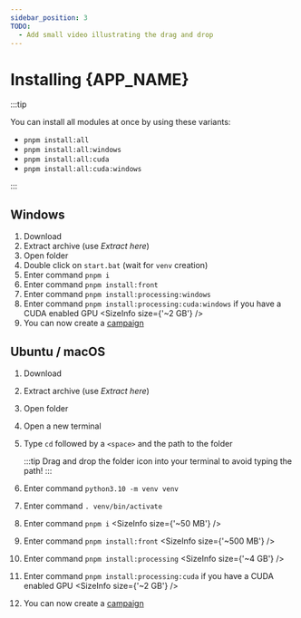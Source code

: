 ```yaml
---
sidebar_position: 3
TODO:
  - Add small video illustrating the drag and drop
---
```



# Installing {APP_NAME}

:::tip

You can install all modules at once by using these variants:

- `pnpm install:all`
- `pnpm install:all:windows`
- `pnpm install:all:cuda`
- `pnpm install:all:cuda:windows`

:::

## Windows

1. Download <SourceLink version={VERSION} size={SIZE} />
2. Extract archive (use _Extract here_)
3. Open folder <AppDirectory version={VERSION} />
4. Double click on `start.bat` (wait for `venv` creation)
5. Enter command `pnpm i`
6. Enter command `pnpm install:front`
7. Enter command `pnpm install:processing:windows`
8. Enter command `pnpm install:processing:cuda:windows` if you have a CUDA enabled GPU <SizeInfo size={'~2 GB'} />
9. You can now create a [campaign](./guides/campaign.mdx)

## Ubuntu / macOS

1. Download <SourceLink version={VERSION} size={SIZE} />
2. Extract archive (use _Extract here_)
3. Open folder <AppDirectory version={VERSION} />
4. Open a new terminal
5. Type `cd` followed by a `<space>` and the path to the <AppDirectory
   version={VERSION} /> folder

   :::tip
   Drag and drop the folder icon into your terminal to avoid typing the path!
   :::

6. Enter command `python3.10 -m venv venv`
7. Enter command `. venv/bin/activate`
8. Enter command `pnpm i` <SizeInfo size={'~50 MB'} />
9. Enter command `pnpm install:front` <SizeInfo size={'~500 MB'} />
10. Enter command `pnpm install:processing` <SizeInfo size={'~4 GB'} />
11. Enter command `pnpm install:processing:cuda` if you have a CUDA enabled GPU <SizeInfo size={'~2 GB'} />
12. You can now create a [campaign](./guides/campaign.mdx)
